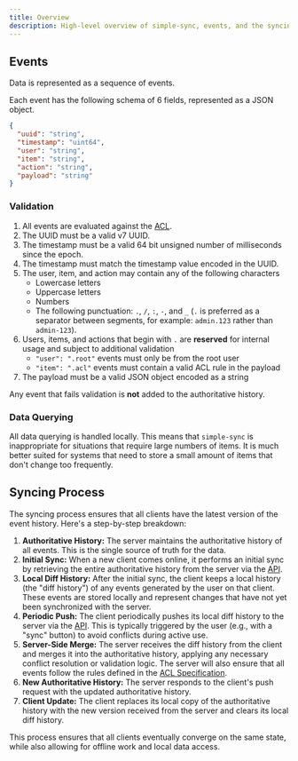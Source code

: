 ```yaml
---
title: Overview
description: High-level overview of simple-sync, events, and the syncing process
---
```


## Events

Data is represented as a sequence of events.

Each event has the following schema of 6 fields, represented as a JSON object.

```json
{
  "uuid": "string",
  "timestamp": "uint64",
  "user": "string",
  "item": "string",
  "action": "string",
  "payload": "string"
}
```

### Validation

1. All events are evaluated against the [ACL](/simple-sync/acl).
1. The UUID must be a valid v7 UUID.
1. The timestamp must be a valid 64 bit unsigned number of milliseconds since the epoch.
1. The timestamp must match the timestamp value encoded in the UUID.
1. The user, item, and action may contain any of the following characters
   - Lowercase letters
   - Uppercase letters
   - Numbers
   - The following punctuation: `.`, `/`, `:`, `-`, and `_` (`.` is preferred as a separator between segments, for example: `admin.123` rather than `admin-123`).
1. Users, items, and actions that begin with `.` are **reserved** for internal usage and subject to additional validation
   - `"user": ".root"` events must only be from the root user
   - `"item": ".acl"` events must contain a valid ACL rule in the payload
1. The payload must be a valid JSON object encoded as a string

Any event that fails validation is **not** added to the authoritative history.

### Data Querying

All data querying is handled locally. This means that `simple-sync` is inappropriate for situations that require large numbers of items. It is much better suited for systems that need to store a small amount of items that don't change too frequently.

## Syncing Process

The syncing process ensures that all clients have the latest version of the event history. Here's a step-by-step breakdown:

1.  **Authoritative History:** The server maintains the authoritative history of all events. This is the single source of truth for the data.
2.  **Initial Sync:** When a new client comes online, it performs an initial sync by retrieving the entire authoritative history from the server via the [API](/simple-sync/api/v1).
3.  **Local Diff History:** After the initial sync, the client keeps a local history (the "diff history") of any events generated by the user on that client. These events are stored locally and represent changes that have not yet been synchronized with the server.
4.  **Periodic Push:** The client periodically pushes its local diff history to the server via the [API](/simple-sync/api/v1). This is typically triggered by the user (e.g., with a "sync" button) to avoid conflicts during active use.
5.  **Server-Side Merge:** The server receives the diff history from the client and merges it into the authoritative history, applying any necessary conflict resolution or validation logic. The server will also ensure that all events follow the rules defined in the [ACL Specification](/simple-sync/acl).
6.  **New Authoritative History:** The server responds to the client's push request with the updated authoritative history.
7.  **Client Update:** The client replaces its local copy of the authoritative history with the new version received from the server and clears its local diff history.

This process ensures that all clients eventually converge on the same state, while also allowing for offline work and local data access.
